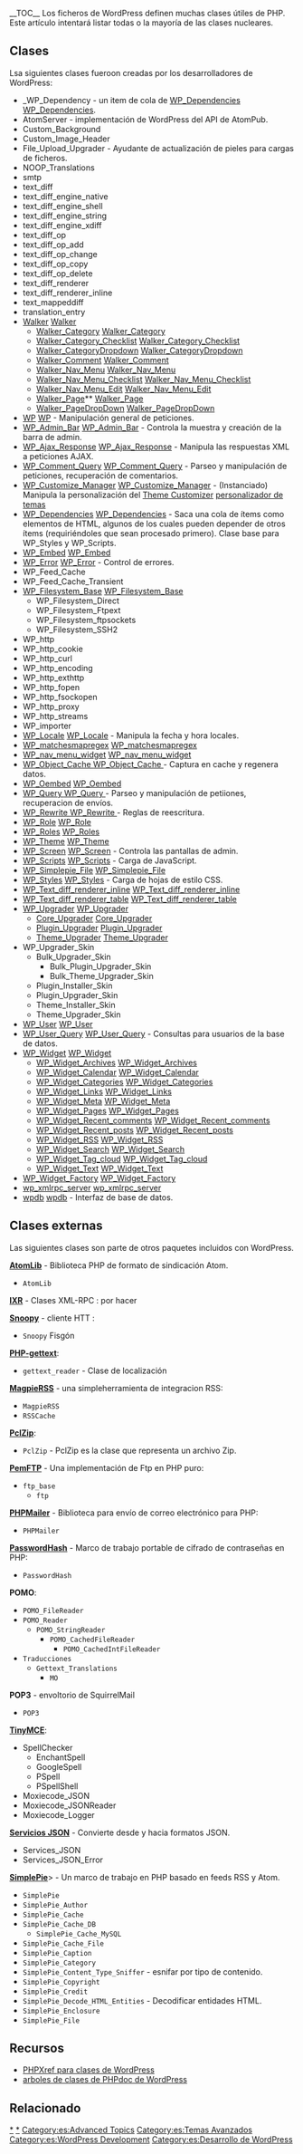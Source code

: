 {{es:Stub}}
{{es:Nota| no quitar los enlaces originales en ingles hasta que haya creados en castellano [[User:Diego WP|Diego AG]] 13:22, 26 December 2013 (UTC)}}
{{Languages|
{{en|Class Reference}}
{{es|Referencia de clases}}
{{it|it:Riferimento_classi}}
{{ja|Class Reference}}
}}
__TOC__
Los ficheros de WordPress definen muchas clases útiles de PHP. Este artículo intentará listar todas o la mayoría de las clases nucleares.

==Clases==

Lsa siguientes clases fueroon creadas por los desarrolladores de WordPress:
* _WP_Dependency - un item de cola de [[Class Reference/WP_Dependencies|WP_Dependencies]] [[es:Referencia de clases/WP_Dependencies|WP_Dependencies]].
* AtomServer - implementación de WordPress del API de AtomPub.
* Custom_Background
* Custom_Image_Header
* File_Upload_Upgrader - Ayudante de actualización de pieles para cargas de ficheros.
* NOOP_Translations
* smtp
* text_diff
* text_diff_engine_native
* text_diff_engine_shell
* text_diff_engine_string
* text_diff_engine_xdiff
* text_diff_op
* text_diff_op_add
* text_diff_op_change
* text_diff_op_copy
* text_diff_op_delete
* text_diff_renderer
* text_diff_renderer_inline
* text_mappeddiff
* translation_entry
* [[Class_Reference/Walker|Walker]] [[es:Referencia de clases/Walker|Walker]]
** [[Class_Reference/Walker_Category|Walker_Category]] [[es:Referencia de clases/Walker_Category|Walker_Category]]
** [[Class_Reference/Walker_Category_Checklist|Walker_Category_Checklist]] [[es:Referencia de clases/Walker_Category_Checklist|Walker_Category_Checklist]]
** [[Class_Reference/Walker_CategoryDropdown|Walker_CategoryDropdown]] [[es:Referencia de clases/Walker_CategoryDropdown|Walker_CategoryDropdown]]
** [[Class_Reference/Walker_Comment|Walker_Comment]] [[es:Referencia de clases/Walker_Comment|Walker_Comment]]
** [[Class_Reference/Walker_Nav_Menu|Walker_Nav_Menu]] [[es:Referencia de clases/Walker_Nav_Menu|Walker_Nav_Menu]]
** [[Class_Reference/Walker_Nav_Menu_Checklist|Walker_Nav_Menu_Checklist]] [[es:Referencia de clases/Walker_Nav_Menu_Checklist|Walker_Nav_Menu_Checklist]]
** [[Class_Reference/Walker_Nav_Menu_Edit|Walker_Nav_Menu_Edit]] [[es:Referencia de clases/Walker_Nav_Menu_Edit|Walker_Nav_Menu_Edit]]
** [[Class_Reference/Walker_Page|Walker_Page]]** [[es:Referencia de clases/Walker_Page|Walker_Page]]
** [[Class_Reference/Walker_PageDropDown|Walker_PageDropDown]] [[es:Referencia de clases/Walker_PageDropDown|Walker_PageDropDown]]
* [[Class Reference/WP | WP]] [[es:Referencia de clases/WP | WP]] - Manipulación general de peticiones.
* [[Class Reference/WP_Admin_Bar | WP_Admin_Bar]] [[es:Referencia de clases/WP_Admin_Bar | WP_Admin_Bar]] - Controla la muestra y creación de la barra de admin.
* [[Class Reference/WP Ajax Response | WP_Ajax_Response]] [[es:Referencia de clases/WP Ajax Response | WP_Ajax_Response]] - Manipula las respuestas XML a peticiones AJAX.
* [[Class Reference/WP_Comment_Query | WP_Comment_Query]] [[es:Referencia de clases/WP_Comment_Query | WP_Comment_Query]] - Parseo y manipulación de peticiones, recuperación de comentarios.
* [[Class_Reference/WP_Customize_Manager|WP_Customize_Manager]] [[es:Referencia de clases/WP_Customize_Manager|WP_Customize_Manager]] - (Instanciado) Manipula la personalización del [[Theme_Customization_API|Theme Customizer]] [[es:API de personalización de temas|personalizador de temas]]
* [[Class Reference/WP_Dependencies|WP_Dependencies]] [[es:Referencia de clases/WP_Dependencies|WP_Dependencies]] - Saca una cola de ítems como elementos de HTML, algunos de los cuales pueden depender de otros ítems (requiriéndoles que sean procesado primero). Clase base para WP_Styles y WP_Scripts.
* [[Class Reference/WP_Embed | WP_Embed]] [[es:Referencia de clases/WP_Embed | WP_Embed]]
* [[Class Reference/WP Error | WP_Error]] [[es:Referencia de clases/WP Error | WP_Error]] - Control de errores.
* WP_Feed_Cache
* WP_Feed_Cache_Transient
* [[Class_Reference/WP_Filesystem_Base|WP_Filesystem_Base]] [[es:Referencia de clases/WP_Filesystem_Base|WP_Filesystem_Base]]
** WP_Filesystem_Direct
** WP_Filesystem_Ftpext
** WP_Filesystem_ftpsockets
** WP_Filesystem_SSH2
* WP_http
* WP_http_cookie
* WP_http_curl
* WP_http_encoding
* WP_http_exthttp
* WP_http_fopen
* WP_http_fsockopen
* WP_http_proxy
* WP_http_streams
* WP_importer
* [[Class Reference/WP_Locale | WP_Locale]] [[es:Referencia de clases/WP_Locale | WP_Locale]] - Manipula la fecha y hora locales.
* [[Class Reference/WP_matchesmapregex | WP_matchesmapregex]] [[es:Referencia de clases/WP_matchesmapregex | WP_matchesmapregex]]
* [[Class Reference/WP_nav_menu_widget | WP_nav_menu_widget]] [[es:Referencia de clases/WP_nav_menu_widget | WP_nav_menu_widget]]
* [[Class Reference/WP_Object_Cache | WP_Object_Cache ]] [[es:Referencia de clases/WP_Object_Cache | WP_Object_Cache ]] - Captura en cache y regenera datos.
* [[Class Reference/WP_Oembed | WP_Oembed]] [[es:Referencia de clases/WP_Oembed | WP_Oembed]]
* [[Class Reference/WP Query | WP_Query ]] [[es:Referencia de clases/WP Query | WP_Query ]] - Parseo y manipulación de petiiones, recuperacion de envíos.
* [[Class Reference/WP Rewrite | WP_Rewrite ]] [[es:Referencia de clases/WP Rewrite | WP_Rewrite ]] - Reglas de reescritura.
* [[Class Reference/WP_Role | WP_Role]] [[es:Referencia de clases/WP_Role | WP_Role]]
* [[Class Reference/WP_Roles | WP_Roles]] [[es:Referencia de clases/WP_Roles | WP_Roles]]
* [[Class Reference/WP_Theme| WP_Theme]] [[es:Referencia de clases/WP_Theme| WP_Theme]]
* [[Class Reference/WP_Screen | WP_Screen]] [[es:Referencia de clases/WP_Screen | WP_Screen]] - Controla las pantallas de admin.
* [[Class Reference/WP_Scripts | WP_Scripts]] [[es:Referencia de clases/WP_Scripts | WP_Scripts]] - Carga de JavaScript.
* [[Class Reference/WP_Simplepie_File | WP_Simplepie_File]] [[es:Referencia de clases/WP_Simplepie_File | WP_Simplepie_File]]
* [[Class Reference/WP_Styles | WP_Styles]] [[es:Referencia de clases/WP_Styles | WP_Styles]] - Carga de hojas de estilo CSS.
* [[Class Reference/WP_Text_diff_renderer_inline | WP_Text_diff_renderer_inline]] [[es:Referencia de clases/WP_Text_diff_renderer_inline | WP_Text_diff_renderer_inline]]
* [[Class Reference/WP_Text_diff_renderer_table | WP_Text_diff_renderer_table]] [[es:Referencia de clases/WP_Text_diff_renderer_table | WP_Text_diff_renderer_table]]
* [[Class Reference/WP_Upgrader | WP_Upgrader]] [[es:Referencia de clases/WP_Upgrader | WP_Upgrader]]
** [[Class Reference/Core_Upgrader | Core_Upgrader]] [[es:Referencia de clases/Core_Upgrader | Core_Upgrader]]
** [[Class Reference/Plugin_Upgrader | Plugin_Upgrader]] [[es:Referencia de clases/Plugin_Upgrader | Plugin_Upgrader]]
** [[Class Reference/Theme_Upgrader | Theme_Upgrader]] [[es:Referencia de clases/Theme_Upgrader | Theme_Upgrader]]
* WP_Upgrader_Skin
** Bulk_Upgrader_Skin
*** Bulk_Plugin_Upgrader_Skin
*** Bulk_Theme_Upgrader_Skin
** Plugin_Installer_Skin
** Plugin_Upgrader_Skin
** Theme_Installer_Skin
** Theme_Upgrader_Skin
* [[Class Reference/WP_User | WP_User]] [[es:Referencia de clases/WP_User | WP_User]]
* [[Class Reference/WP User Query | WP_User_Query]] [[es:Referencia de clases/WP User Query | WP_User_Query]] - Consultas para usuarios de la base de datos.
* [[Class Reference/WP_Widget | WP_Widget]] [[es:Referencia de clases/WP_Widget | WP_Widget]]
** [[Class Reference/WP_Widget_Archives | WP_Widget_Archives]] [[es:Referencia de clases/WP_Widget_Archives | WP_Widget_Archives]]
** [[Class Reference/WP_Widget_Calendar | WP_Widget_Calendar]] [[es:Referencia de clases/WP_Widget_Calendar | WP_Widget_Calendar]]
** [[Class Reference/WP_Widget_Categories | WP_Widget_Categories]] [[es:Referencia de clases/WP_Widget_Categories | WP_Widget_Categories]]
** [[Class Reference/WP_Widget_Links | WP_Widget_Links]] [[es:Referencia de clases/WP_Widget_Links | WP_Widget_Links]]
** [[Class Reference/WP_Widget_Meta | WP_Widget_Meta]] [[es:Referencia de clases/WP_Widget_Meta | WP_Widget_Meta]]
** [[Class Reference/WP_Widget_Pages | WP_Widget_Pages]] [[es:Referencia de clases/WP_Widget_Pages | WP_Widget_Pages]]
** [[Class Reference/WP_Widget_Recent_comments | WP_Widget_Recent_comments]] [[es:Referencia de clases/WP_Widget_Recent_comments | WP_Widget_Recent_comments]]
** [[Class Reference/WP_Widget_Recent_posts | WP_Widget_Recent_posts]] [[es:Referencia de clases/WP_Widget_Recent_posts | WP_Widget_Recent_posts]]
** [[Class Reference/WP_Widget_RSS | WP_Widget_RSS]] [[es:Referencia de clases/WP_Widget_RSS | WP_Widget_RSS]]
** [[Class Reference/WP_Widget_Search | WP_Widget_Search]] [[es:Referencia de clases/WP_Widget_Search | WP_Widget_Search]]
** [[Class Reference/WP_Widget_Tag_cloud | WP_Widget_Tag_cloud]] [[es:Referencia de clases/WP_Widget_Tag_cloud | WP_Widget_Tag_cloud]]
** [[Class Reference/WP_Widget_Text | WP_Widget_Text]] [[es:Referencia de clases/WP_Widget_Text | WP_Widget_Text]]
* [[Class Reference/WP_Widget_Factory | WP_Widget_Factory]] [[es:Referencia de clases/WP_Widget_Factory | WP_Widget_Factory]]
* [[Class Reference/wp_xmlrpc_server | wp_xmlrpc_server]] [[es:Referencia de clases/wp_xmlrpc_server | wp_xmlrpc_server]]
* [[Class Reference/wpdb | wpdb]] [[es:Referencia de clases/wpdb | wpdb]] - Interfaz de base de datos.

== Clases externas ==

Las siguientes clases son parte de otros paquetes incluidos con WordPress.

[http://code.google.com/p/phpatomlib/ '''AtomLib'''] - Biblioteca PHP de formato de sindicación Atom.
* <tt>AtomLib</tt>

[http://scripts.incutio.com/xmlrpc/ '''IXR'''] - Clases XML-RPC :
por hacer

[http://sourceforge.net/projects/snoopy/ '''Snoopy'''] - cliente HTT :
* <tt>Snoopy</tt> Fisgón

[http://savannah.nongnu.org/projects/php-gettext/ '''PHP-gettext''']:
* <tt>gettext_reader</tt> - Clase de localización

[http://magpierss.sourceforge.net/ '''MagpieRSS'''] - una simpleherramienta de integracion RSS:
* <tt>MagpieRSS</tt>
* <tt>RSSCache</tt>

[http://www.phpconcept.net '''PclZip''']:
* <tt>PclZip</tt> - PclZip es la clase que representa un archivo Zip.

[http://www.phpclasses.org/browse/package/1743.html '''PemFTP'''] - Una implementación de Ftp en PHP puro:
* <tt>ftp_base</tt>
** <tt>ftp</tt>

[http://github.com/PHPMailer/PHPMailer '''PHPMailer'''] - Biblioteca para envío de correo electrónico para PHP:
* <tt>PHPMailer</tt>

[http://www.openwall.com/phpass/ '''PasswordHash'''] - Marco de trabajo portable de cifrado de contraseñas en PHP:
* <tt>PasswordHash</tt>

'''POMO''':
* <tt>POMO_FileReader</tt>
* <tt>POMO_Reader</tt>
** <tt>POMO_StringReader</tt>
*** <tt>POMO_CachedFileReader</tt>
**** <tt>POMO_CachedIntFileReader</tt>
* <tt>Traducciones</tt>
** <tt>Gettext_Translations</tt>
*** <tt>MO</tt>

'''POP3''' - envoltorio de SquirrelMail
* <tt>POP3</tt>

[http://www.tinymce.com/index.php '''TinyMCE''']:
* SpellChecker
** EnchantSpell
** GoogleSpell
** PSpell
** PSpellShell
* Moxiecode_JSON
* Moxiecode_JSONReader 
* Moxiecode_Logger

[http://pear.php.net/pepr/pepr-proposal-show.php?id=198 '''Servicios JSON'''] - Convierte desde y hacia formatos JSON.
* Services_JSON
* Services_JSON_Error

[http://simplepie.org/ '''SimplePie''']> - Un marco de trabajo en PHP basado en feeds RSS y Atom.
* <tt>SimplePie</tt>
* <tt>SimplePie_Author</tt>
* <tt>SimplePie_Cache</tt>
* <tt>SimplePie_Cache_DB</tt>
** <tt>SimplePie_Cache_MySQL</tt>
* <tt>SimplePie_Cache_File</tt>
* <tt>SimplePie_Caption</tt>
* <tt>SimplePie_Category</tt>
* <tt>SimplePie_Content_Type_Sniffer</tt> - esnifar por tipo de contenido.
* <tt>SimplePie_Copyright</tt>
* <tt>SimplePie_Credit</tt>
* <tt>SimplePie_Decode_HTML_Entities</tt> - Decodificar entidades HTML.
* <tt>SimplePie_Enclosure</tt>
* <tt>SimplePie_File</tt>

 

== Recursos==

* [http://phpxref.com/xref/wordpress/_classes/index.html PHPXref para clases de WordPress]
* [http://phpdoc.wordpress.org/trunk/classtrees_WordPress.html arboles de clases de PHPdoc  de WordPress]

==Relacionado==

{{Class Footer}} {{es:Pié de clase}}

[[Category:es:Classes|*]] [[Category:es:Clases|*]]
[[Category:es:Advanced Topics]][[Category:es:Temas Avanzados]]
[[Category:es:WordPress Development]][[Category:es:Desarrollo de WordPress]]